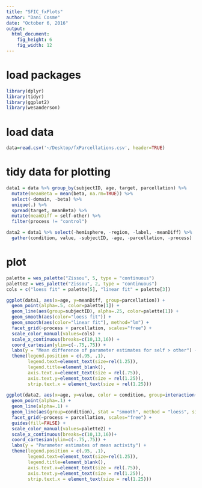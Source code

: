 ```yaml
---
title: "SFIC_fxPlots"
author: "Dani Cosme"
date: "October 6, 2016"
output: 
  html_document: 
    fig_height: 6
    fig_width: 12
---
```


# load packages
```r
library(dplyr)
library(tidyr)
library(ggplot2)
library(wesanderson)
```

# load data
```r
data=read.csv('~/Desktop/fxParcellations.csv', header=TRUE)
```

# tidy data for plotting
```r
data1 = data %>% group_by(subjectID, age, target, parcellation) %>% 
  mutate(meanBeta = mean(beta, na.rm=TRUE)) %>%
  select(-domain, -beta) %>%
  unique(.) %>%
  spread(target, meanBeta) %>%
  mutate(meanDiff = self-other) %>%
  filter(process != "control")

data2 = data1 %>% select(-hemisphere, -region, -label, -meanDiff) %>% 
  gather(condition, value, -subjectID, -age, -parcellation, -process)
```

# plot
```r
palette = wes_palette("Zissou", 5, type = "continuous")
palette2 = wes_palette("Zissou", 2, type = "continuous")
cols = c("loess fit" = palette[5], "linear fit" = palette[3])

ggplot(data1, aes(x=age, y=meanDiff, group=parcellation)) +
  geom_point(alpha=.5, color=palette[1]) +
  geom_line(aes(group=subjectID), alpha=.25, color=palette[1]) +
  geom_smooth(aes(color="loess fit")) +
  geom_smooth(aes(color="linear fit"), method="lm") +
  facet_grid(~process + parcellation, scales="free") + 
  scale_color_manual(values=cols) + 
  scale_x_continuous(breaks=c(10,13,16)) +
  coord_cartesian(ylim=c(-.75,.75)) +
  labs(y = "Mean difference of parameter estimates for self > other") +
  theme(legend.position = c(.95, .1),
        legend.text=element_text(size=rel(1.25)),
        legend.title=element_blank(),
        axis.text.x=element_text(size = rel(.75)),
        axis.text.y=element_text(size = rel(1.25)),
        strip.text.x = element_text(size = rel(1.25))) 
  
ggplot(data2, aes(x=age, y=value, color = condition, group=interaction(subjectID,condition))) +
  geom_point(alpha=.1) +
  geom_line(alpha=.1) +
  geom_line(aes(group=condition), stat = "smooth", method = "loess", size=1) +
  facet_grid(~process + parcellation, scales="free") + 
  guides(fill=FALSE) +
  scale_color_manual(values=palette2) +
  scale_x_continuous(breaks=c(10,13,16))+
  coord_cartesian(ylim=c(-.75,.75)) +
  labs(y = "Parameter estimates of mean activity") +
  theme(legend.position = c(.95, .1),
        legend.text=element_text(size=rel(1.25)),
        legend.title=element_blank(),
        axis.text.x=element_text(size = rel(.75)),
        axis.text.y=element_text(size = rel(1.25)),
        strip.text.x = element_text(size = rel(1.25))) 

```
